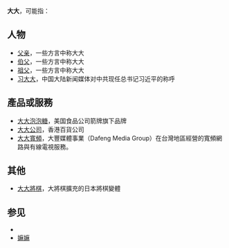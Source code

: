 {{Wiktionary|大大}}
'''大大'''，可能指：

== 人物 ==
*[[父亲|父亲]]，一些方言中称大大
*[[伯父|伯父]]，一些方言中称大大
*[[祖父|祖父]]，一些方言中称大大
*[[习大大|习大大]]，中国大陆新闻媒体对中共现任总书记习近平的称呼

== 產品或服務 ==
*[[大大泡泡糖|大大泡泡糖]]，美国食品公司箭牌旗下品牌
*[[大大公司|大大公司]]，香港百貨公司
*[[大大寬頻|大大寬頻]]，大豐媒體事業（Dafeng Media Group）在台灣地區經營的寬頻網路與有線電視服務。

== 其他 ==
*[[大大將棋|大大將棋]]，大將棋擴充的日本將棋變體

==参见==
*{{Lookfrom|大大}}
*[[嫲嫲|嫲嫲]]

{{Disambig|Cat=二字消歧义}}